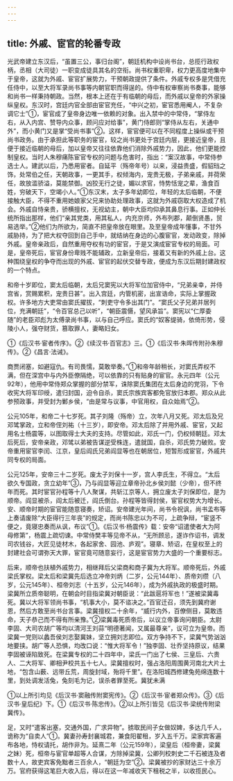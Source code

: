 ```yaml
---
---
---
```

title: 外戚、宦官的轮番专政
---



光武帝建立东汉后，“虽置三公，事归台阁”，朝廷机构中设尚书台，总揽行政权柄，丞相（大司徒）一职变成徒具其名的空衔。尚书权重职卑，权力更高度地集中于皇帝，这就为外戚、宦官扩展势力，干预朝政提供了条件。外戚专权多是凭借充任侍中，以至大将军录尚书事等内朝官职而得逞的。侍中有权审察尚书奏事，能够和尚书一样秉持朝政。当然，根本上还在于有临朝的母后，而外戚以皇帝的外家操纵皇权。东汉时，宫廷内官全部由宦官充任，“中兴之初，宦官悉用阉人，不复杂调它士”①，宦官成了皇帝身边唯一依赖的对象。出入禁中的中常侍，“掌侍左右，从入内宫、赞导内众事，顾问应对给事”，黄门侍郎则“掌侍从左右，关通中外”，而小黄门又是掌“受尚书事”②。这样，宦官便可以在不同程度上操纵或干预尚书政务。由于承担此等职务的宦官，较之尚书更处于宫廷内层，更接近皇帝，且便于接近临朝的母后，加以皇帝又往往依靠他们消除外戚势力，因此，他们更能控制皇权。当时人朱穆痛陈宦官专权的问题与危害时，指出：“案汉故事，中常侍参选士人。建武以后，乃悉用宦者。自延平（殇帝年号）以来，浸益贵盛，假貂珰之饰，处常伯之任，天朝政事，一更其手，权倾海内，宠贵无极，子弟亲戚，并荷荣任，故放滥骄溢，莫能禁御。凶狡无行之徒，媚以求官，恃势恬宠之辈，渔食百姓，穷破天下，空竭小人。”①东汉末，太子多年幼即位，年轻的太后临朝，不便接触大臣，不得不重用她娘家父兄来协助处理政事，这就为外戚窃取大权造成了机会。外戚自恃亲贵，骄横擅权，无视幼主，朝中大臣均仰承其鼻息行事。正如仲长统所指出那样，他们“亲其党类，用其私人，内充京师，外布列郡，颠倒贤愚，贸易选举。”②他们为所欲为，简直不把皇帝放在眼里。及至皇帝成年懂事，不甘外戚胁持，为了把大权夺回到自己手中，就结纳在身边的心腹宦官，发动政变，除掉外戚。皇帝亲政后，自然重用夺权有功的宦官，于是又演成宦官专权的局面。可是，皇帝死后，宦官身份卑贱不能辅政，立新皇帝后，接着又有新的外戚上台。这种围绕皇权的争夺而出现的外戚、宦官的起伏交替专政，便成为东汉后期封建政权的一个特点。

和帝十岁即位，窦太后临朝，太后兄窦宪以大将军位加官侍中，“兄弟亲幸，并侍宫省，赏赐累积，宠贵日甚”。出入宫廷，内管机密，出宣诰命，实际上掌握政权。许多地方大吏常由窦氏擢拔，“刺吏守令多出其门”。“窦氏父子兄弟并居列位，充满朝廷”，“令百官总己以听”，“朝臣震慑，望风承旨”。窦宪以“仁厚委随”的老臣邓彪为太傅录尚书事，以与自己呼应。窦氏的“奴客缇骑，依倚形势，侵陵小人，强夺财货，篡取罪人，妻略妇女。

①《后汉书·宦者传序》。②《续汉书·百官志》三。①《后汉书·朱晖传附孙朱穆传》。②《昌言·法诫》。

商贾闭塞，如避寇仇。有司畏懦，莫敢举奏。”①和帝年龄稍长，对窦氏弄权不满，但在深宫中与内外臣僚隔绝，可以依靠的只有贴身的宦官。永元四年（公元92年），他用中常侍郑众掌握的部分禁军，诛除窦氏集团在太后身边的党羽，下令收宪大将军印绶，遣归封国，迫令自杀，窦氏宗族宾客都免官放归本郡。郑众从此参预政事，并受封为鄛乡侯，“由是常与议事，中官用权，自众始焉”②。

公元105年，和帝二十七岁死。其子刘隆（殇帝）立，次年八月又死。邓太后及兄邓骘掌政，立和帝侄刘祐（十三岁），即安帝。邓太后除了并用外戚、宦官，又起用名士杨震等，以图取得士大夫的支持。尽管如此，邓氏一门，仍权倾朝廷。邓太后死后，安帝亲政，邓骘以弟被告谋逆受株连，遣就国，自杀，邓氏势力破败。安帝重用宦官李闰、江京，皇后阎氏兄弟阎显等也在朝居位，短暂形成宦官，外戚共同专权的局面。

公元125年，安帝三十二岁死。废太子刘保十一岁，宫人李氏生，不得立。“太后欲久专国政，贪立幼年”③，乃与阎显等迎立章帝孙北乡侯刘懿（少帝），但不终年而死。其时宦官孙程等十八人聚谋，共斩江京等人，拥立废太子刘保即位，是为顺帝。阎显被杀，阎太后被迁，阎氏倒台。孙程等皆得封侯，宦官权势大为增长。安、顺帝时期的宦官能随意寝奏，矫诏。安帝建光年间，尚书令祝讽，尚书孟布等上奏请废除“大臣得行三年丧”的规定，而尚书陈忠以为不可，上疏争辩，“宦竖不便之，竟寝忠奏而从讽，布议”①。《后汉书·杨震传》载：安帝“诏遣使者大为阿母修第”，杨震上疏切谏。中常侍樊丰等见帝不从，“无所顾忌，遂诈作诏书，调发司农钱谷，大匠见徒材木，各起家舍、园池、庐观”。寝章、矫诏，在皇权至上的封建社会可谓弥天大罪，宦官竟可随意妄行，这是宦官势力大盛的一个重要标志。

后来，顺帝也扶植外戚势力，相继拜后父梁商和商子冀为大将军。顺帝死后，外戚梁氏掌权。梁太后和梁冀先后选立冲帝刘炳（二岁，公元144年）、质帝刘缵（八岁，公元145年）、桓帝刘志（十五岁，公元146年），成为外戚执政的极盛时期。梁冀所立质帝聪明，在朝会时目指梁冀对朝臣说：“此跋扈将军也！”遂被梁冀毒死。冀以大将军领尚书事，“机事大小，莫不谘决之。”百官迁召，须先到冀府谢恩，然后方敢至尚书台言事。梁冀擅权二十余年，“威行内外，百僚侧目，莫敢违命，天子恭己而不得有所亲豫。”②梁冀毒死质帝后，以议立帝事询问朝臣。太尉李固、大司农胡广等均以清河王刘蒜“明德著闻，又属最尊亲”，议可立为皇帝。而梁冀一党则以蠡吾侯刘志娶冀妹，坚立拥刘志即位。双方争持不下，梁冀气势汹汹地要挟。胡广等人恐惧，均改口说：“惟大将军令！”独李固、壮乔坚持原议，结果李固被诬陷致死。在梁冀专权的二十四年中，梁氏一门出了七侯、三皇后、六贵人、二大将军、卿相尹校共五十七人。梁冀擅权时，强占洛阳周围黄河南北大片土地，“包含山薮、远带丘荒，周旋封域，殆将千里”。在洛阳城西修建兔苑绵连数十里，到处调发活兔，兔刻毛为记，误杀者罪至死。冀犹未满

①以上所引均见《后汉书·窦融传附窦宪传》。②《后汉书·宦者郑众传》。③《后汉书·皇后纪》下。①《后汉书·陈忠传》。②以上所引皆见《后汉书·梁统传附梁冀传》。

足，又时“遣客出塞，交通外国，广求异物”。掳取民间子女做奴婢，多达几千人，诡称为“自卖人”①。冀妻孙寿封襄城君，兼食阳翟租，岁入五千万。梁家宾客遍布各地，恃权请托，胡作非为。延熹二年（公元159年），梁皇后（桓帝妻，梁冀之妹）死，桓帝与宦官单超等人合谋，方除掉梁冀，公卿列校刺史二千石被连及者数十人，故吏宾客免黜者三百余人，“朝廷为空”②。梁冀被抄的家财达三十余万万。官府获得这笔巨大收入后，得以在这一年减收天下租税之半，以收揽民心。